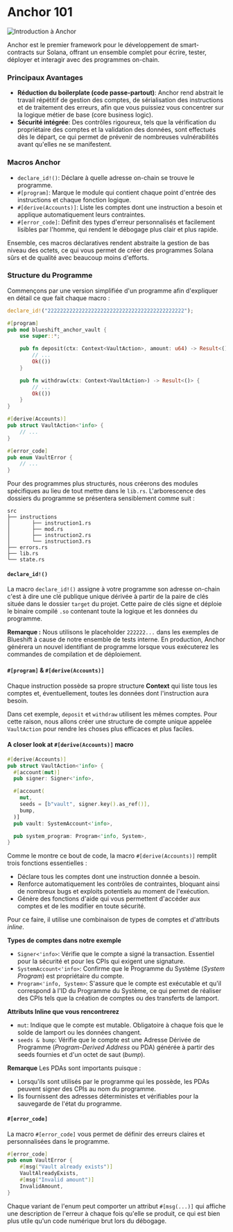 
# Anchor 101

![Introduction à Anchor](/graphics/course-banners/introduction-to-anchor.png)

<ArticleSection name="Qu'est-ce que Anchor" id="what-is-anchor" level="h2" />

Anchor est le premier framework pour le développement de smart-contracts sur Solana, offrant un ensemble complet pour écrire, tester, déployer et interagir avec des programmes on-chain.

### Principaux Avantages

- **Réduction du boilerplate (code passe-partout)**: Anchor rend abstrait le travail répétitif de gestion des comptes, de sérialisation des instructions et de traitement des erreurs, afin que vous puissiez vous concentrer sur la logique métier de base (core business logic).
- **Sécurité intégrée**:  Des contrôles rigoureux, tels que la vérification du propriétaire des comptes et la validation des données, sont effectués dès le départ, ce qui permet de prévenir de nombreuses vulnérabilités avant qu'elles ne se manifestent.

### Macros Anchor

- `declare_id!()`: Déclare à quelle adresse on-chain se trouve le programme.
- `#[program]`: Marque le module qui contient chaque point d'entrée des instructions et chaque fonction logique.
- `#[derive(Accounts)]`: Liste les comptes dont une instruction a besoin et applique automatiquement leurs contraintes.
- `#[error_code]`: Définit des types d'erreur personnalisés et facilement lisibles par l'homme, qui rendent le débogage plus clair et plus rapide.

Ensemble, ces macros déclaratives rendent abstraite la gestion de bas niveau des octets, ce qui vous permet de créer des programmes Solana sûrs et de qualité avec beaucoup moins d'efforts.

### Structure du Programme

Commençons par une version simplifiée d'un programme afin d'expliquer en détail ce que fait chaque macro :

```rust
declare_id!("22222222222222222222222222222222222222222222");

#[program]
pub mod blueshift_anchor_vault {
    use super::*;

    pub fn deposit(ctx: Context<VaultAction>, amount: u64) -> Result<()> {
        // ...
        Ok(())
    }

    pub fn withdraw(ctx: Context<VaultAction>) -> Result<()> {
        // ...
        Ok(())
    }
}

#[derive(Accounts)]
pub struct VaultAction<'info> {
    // ...
}

#[error_code]
pub enum VaultError {
    // ...
}
```

Pour des programmes plus structurés, nous créerons des modules spécifiques au lieu de tout mettre dans le `lib.rs`. L'arborescence des dossiers du programme se présentera sensiblement comme suit :

```
src
├── instructions
│       ├── instruction1.rs
│       ├── mod.rs
│       ├── instruction2.rs
│       └── instruction3.rs
├── errors.rs
├── lib.rs
└── state.rs
```

#### `declare_id!()`

La macro `declare_id!()` assigne à votre programme son adresse on-chain c'est à dire une clé publique unique dérivée à partir de la paire de clés située dans le dossier `target` du projet. Cette paire de clés signe et déploie le binaire compilé `.so` contenant toute la logique et les données du programme.

**Remarque :** Nous utilisons le placeholder `222222...` dans les exemples de Blueshift à cause de notre ensemble de tests interne. En production, Anchor générera un nouvel identifiant de programme lorsque vous exécuterez les commandes de compilation et de déploiement.

#### `#[program]` & `#[derive(Accounts)]`

Chaque instruction possède sa propre structure **Context** qui liste tous les comptes et, éventuellement, toutes les données dont l'instruction aura besoin.  

Dans cet exemple, `deposit` et `withdraw` utilisent les mêmes comptes. Pour cette raison, nous allons créer une structure de compte unique appelée `VaultAction` pour rendre les choses plus efficaces et plus faciles.

#### A closer look at `#[derive(Accounts)]` macro

```rust
#[derive(Accounts)]
pub struct VaultAction<'info> {
  #[account(mut)]
  pub signer: Signer<'info>,

  #[account(
    mut,
    seeds = [b"vault", signer.key().as_ref()],
    bump,
  )]
  pub vault: SystemAccount<'info>,

  pub system_program: Program<'info, System>,
}
```

Comme le montre ce bout de code, la macro `#[derive(Accounts)]` remplit trois fonctions essentielles :
- Déclare tous les comptes dont une instruction donnée a besoin.
- Renforce automatiquement les contrôles de contraintes, bloquant ainsi de nombreux bugs et exploits potentiels au moment de l'exécution.
- Génère des fonctions d'aide qui vous permettent d'accéder aux comptes et de les modifier en toute sécurité.

Pour ce faire, il utilise une combinaison de types de comptes et d'attributs *inline*.

**Types de comptes dans notre exemple**
- `Signer<'info>`: Vérifie que le compte a signé la transaction. Essentiel pour la sécurité et pour les CPIs qui exigent une signature.
- `SystemAccount<'info>`: Confirme que le Programme du Système (*System Program*) est propriétaire du compte.
- `Program<'info, System>`: S'assure que le compte est exécutable et qu'il correspond à l'ID du Programme du Système, ce qui permet de réaliser des CPIs tels que la création de comptes ou des transferts de lamport.

**Attributs Inline que vous rencontrerez**
- `mut`: Indique que le compte est mutable. Obligatoire à chaque fois que le solde de lamport ou les données changent.
- `seeds & bump`: Vérifie que le compte est une Adresse Dérivée de Programme (*Program-Derived Address* ou PDA) générée à partir des seeds fournies et d'un octet de saut (*bump*).

**Remarque** Les PDAs sont importants puisque :
- Lorsqu'ils sont utilisés par le programme qui les possède, les PDAs peuvent signer des CPIs au nom du programme.
- Ils fournissent des adresses déterministes et vérifiables pour la sauvegarde  de l'état du programme.

#### `#[error_code]`

La macro `#[error_code]` vous permet de définir des erreurs claires et personnalisées dans le programme.

```rust
#[error_code]
pub enum VaultError {
    #[msg("Vault already exists")]
    VaultAlreadyExists,
    #[msg("Invalid amount")]
    InvalidAmount,
}
```

Chaque variant de l'enum peut comporter un attribut `#[msg(...)]` qui affiche une description de l'erreur à chaque fois qu'elle se produit, ce qui est bien plus utile qu'un code numérique brut lors du débogage.
